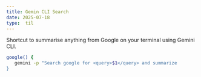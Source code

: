 ```yaml
---
title: Gemin CLI Search
date: 2025-07-18
type:  til
---
```


Shortcut to summarise anything from Google on your terminal using Gemini CLI.

```bash
google() {
   gemini -p "Search google for <query>$1</query> and summarize  
}
```
